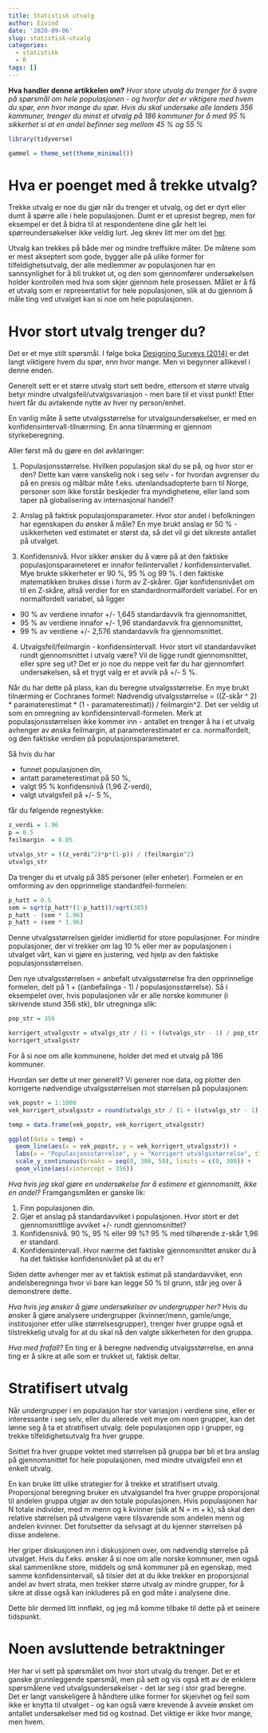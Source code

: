 ```yaml
---
title: Statistisk utvalg
author: Eivind
date: '2020-09-06'
slug: statistisk-utvalg
categories:
  - statistikk
  - R
tags: []
---
```


__Hva handler denne artikkelen om?__ _Hvor store utvalg du trenger for å svare på spørsmål om hele populasjonen - og hvorfor det er viktigere med hvem du spør, enn hvor mange du spør. Hvis du skal undersøke alle landets 356 kommuner, trenger du minst et utvalg på 186 kommuner for å med 95 % sikkerhet si at en andel befinner seg mellom 45 % og 55 %_

```r
library(tidyverse)

gammel = theme_set(theme_minimal())
```

# Hva er poenget med å trekke utvalg?

Trekke utvalg er noe du gjør når du trenger et utvalg, og det er dyrt eller dumt å spørre alle i hele populasjonen. Dumt er et upresist begrep, men for eksempel er det å bidra til at respondentene dine går helt lei spørreundersøkelser ikke veldig lurt. Jeg skrev litt mer om det [her](https://suppe-og-analyse.netlify.app/post/grunnleggende-statistiske-slutninger/).

Utvalg kan trekkes på både mer og mindre treffsikre måter. De måtene som er mest akseptert som gode, bygger alle på ulike former for tilfeldighetsutvalg, der alle medlemmer av populasjonen har en sannsynlighet for å bli trukket ut, og den som gjennomfører undersøkelsen holder kontrollen med hva som skjer gjennom hele prosessen. Målet er å få et utvalg som er representativt for hele populasjonen, slik at du gjennom å måle ting ved utvalget kan si noe om hele populasjonen. 

# Hvor stort utvalg trenger du?

Det er et mye stilt spørsmål. I følge boka [Designing Surveys (2014)](https://us.sagepub.com/en-us/nam/designing-surveys/book235701) er det langt viktigere hvem du spør, enn hvor mange. Men vi begynner allikevel i denne enden. 

Generelt sett er et større utvalg stort sett bedre, ettersom et større utvalg betyr mindre utvalgsfeil/utvalgsvariasjon - men bare til et visst punkt! Etter hvert får du avtakende nytte av hver ny person/enhet.

En vanlig måte å sette utvalgsstørrelse for utvalgsundersøkelser, er med en konfidensintervall-tilnærming. En anna tilnærming er gjennom styrkeberegning.

Aller først må du gjøre en del avklaringer: 

1. Populasjonsstørrelse. Hvilken populasjon skal du se på, og hvor stor er den? Dette kan være vanskelig nok i seg selv - for hvordan avgrenser du på en presis og målbar måte f.eks. utenlandsadopterte barn til Norge, personer som ikke forstår beskjeder fra myndighetene, eller land som taper på globalisering av internasjonal handel?

2. Anslag på faktisk populasjonsparameter. Hvor stor andel i befolkningen har egenskapen du ønsker å måle? En mye brukt anslag er 50 % - usikkerheten ved estimatet er størst da, så det vil gi det sikreste antallet på utvalget. 

3. Konfidensnivå. Hvor sikker ønsker du å være på at den faktiske populasjonsparameteret er innafor feilintervallet / konfidensintervallet. Mye brukte sikkerheter er 90 %, 95 % og 99 %. I den faktiske matematikken brukes disse i form av Z-skårer. Gjør konfidensnivået om til en Z-skåre, altså verdier for en standardnormalfordelt variabel. For en normalfordelt variabel, så ligger 

- 90 % av verdiene innafor +/- 1,645 standardavvik fra gjennomsnittet,
- 95 % av verdiene innafor +/- 1,96 standardavvik fra gjennomsnittet,   
- 99 % av verdiene +/- 2,576 standardavvik fra gjennomsnittet.

4. Utvalgsfeil/feilmargin - konfidensintervall. Hvor stort vil standardavviket rundt gjennomsnittet i utvalg være? Vil de ligge rundt gjennomsnittet, eller spre seg ut? Det er jo noe du neppe veit før du har gjennomført undersøkelsen, så et trygt valg er et avvik på +/- 5 %.

Når du har dette på plass, kan du beregne utvalgsstørrelse. En mye brukt tilnærming er Cochranes formel: Nødvendig utvalgsstørrelse = ((Z-skår ^ 2) * paramaterestimat * (1 - paramaterestimat)) / feilmargin^2. Det ser veldig ut som en omregning av konfidensintervall-formelen. Merk at populasjonsstørrelsen ikke kommer inn - antallet en trenger å ha i et utvalg avhenger av ønska feilmargin, at parameterestimatet er ca. normalfordelt,  og den faktiske verdien på populasjonsparameteret.

Så hvis du har 

- funnet populasjonen din,
- antatt parameterestimat på 50 %,
- valgt 95 % konfidensnivå (1,96 Z-verdi),  
- valgt  utvalgsfeil på +/- 5 %,

får du følgende regnestykke:

```r

z_verdi = 1.96
p = 0.5
feilmargin  = 0.05

utvalgs_str = ((z_verdi^2)*p*(1-p)) / (feilmargin^2)
utvalgs_str

```

Da trenger du et utvalg på 385 personer (eller enheter). Formelen er en omforming av den opprinnelige standardfeil-formelen:

```r
p_hatt = 0.5
sem = sqrt(p_hatt*(1-p_hatt))/sqrt(385)
p_hatt - (sem * 1.96)
p_hatt + (sem * 1.96)
```
Denne utvalgsstørrelsen  gjelder imidlertid for store populasjoner. For mindre populasjoner, der vi trekker om lag 10 % eller mer av populasjonen i utvalget vårt, kan vi gjøre en justering, ved hjelp av den faktiske populasjonsstørrelsen.

Den nye utvalgsstørrelsen = anbefalt utvalgsstørrelse fra den opprinnelige formelen, delt på 1 + ((anbefalinga - 1) / populasjonsstørrelse). Så i eksempelet over, hvis populasjonen vår er alle norske kommuner (i skrivende stund 356 stk), blir utregninga slik:

```r
pop_str = 356

korrigert_utvalgsstr = utvalgs_str / (1 + ((utvalgs_str - 1) / pop_str))
korrigert_utvalgsstr
```

For å si noe om alle kommunene, holder det med et utvalg på 186 kommuner. 

Hvordan ser dette ut mer generelt? Vi generer noe data, og plotter den korrigerte nødvendige utvalgsstørrelsen mot størrelsen på populasjonen:

```r

vek_popstr = 1:1000
vek_korrigert_utvalgsstr = round(utvalgs_str / (1 + ((utvalgs_str - 1) / vek_popstr)))

temp = data.frame(vek_popstr, vek_korrigert_utvalgsstr)

ggplot(data = temp) +
  geom_line(aes(x = vek_popstr, y = vek_korrigert_utvalgsstr)) +
  labs(x = "Populasjonsstørrelse", y = "Korrigert utvalgsstørrelse", title = "Sammenheng mellom populasjonsstørrelse og nødvendig utvalgsstørrelse", subtitle = "Korrigert for små populasjoner, linje på N = 356") +
  scale_y_continuous(breaks = seq(0, 300, 50), limits = c(0, 300)) +
  geom_vline(aes(xintercept = 356))
```

*Hva hvis jeg skal gjøre en undersøkelse for å estimere et gjennomsnitt, ikke en andel?* Framgangsmåten er ganske lik:

1. Finn populasjonen din. 
2. Gjør et anslag på standardavviket i populasjonen. Hvor stort er det gjennomsnittlige avviket +/- rundt gjennomsnittet? 
3. Konfidensnivå. 90 %, 95 % eller 99 %? 95 % med tilhørende z-skår 1,96 er standard. 
4. Konfidensintervall. Hvor nærme det faktiske gjennomsnittet ønsker du å ha det faktiske konfidensnivået på at du er? 

Siden dette avhenger mer av et faktisk estimat på standardavviket, enn andelsberegninga hvor vi bare kan legge 50 % til grunn, står jeg over å demonstrere dette. 

*Hva hvis jeg ønsker å gjøre undersøkelser av undergrupper her?* Hvis du ønsker å gjøre analysere undergrupper (kvinner/menn, gamle/unge, institusjoner etter ulike størrelsesgrupper), trenger hver gruppe også et tilstrekkelig utvalg for at du skal nå den valgte sikkerheten for den gruppa. 

*Hva med frafall?* En ting er å beregne nødvendig utvalgsstørrelse, en anna ting er å sikre at alle som er trukket ut, faktisk deltar.

# Stratifisert utvalg

Når undergrupper i en populasjon har stor variasjon i verdiene sine, eller er interessante i seg selv, eller du allerede veit mye om noen grupper, kan det lønne seg å ta et stratifisert utvalg: dele populasjonen opp i grupper, og trekke tilfeldighetsutvalg fra hver gruppe. 

Snittet fra hver gruppe vektet med størrelsen på gruppa bør bli et bra anslag på gjennomsnittet for hele populasjonen, med mindre utvalgsfeil enn et enkelt utvalg.

En kan bruke litt ulike strategier for å trekke et stratifisert utvalg. Proporsjonal beregning bruker en utvalgsandel fra hver gruppe proporsjonal til andelen gruppa utgjør av den totale populasjonen. Hvis populasjonen har N totale individer, med m menn og k kvinner (slik at N = m + k), så skal den relative størrelsen på utvalgene være tilsvarende som andelen menn og andelen kvinner. Det forutsetter da selvsagt at du kjenner størrelsen på disse andelene. 

Her griper diskusjonen inn i diskusjonen over, om nødvendig størrelse på utvalget. Hvis du f.eks. ønsker å si noe om alle norske kommuner, men også skal sammenlikne store, middels og små kommuner på en egenskap, med samme konfidensintervall, så tilsier det at du ikke trekker en proporsjonal andel av hvert strata, men trekker større utvalg av mindre grupper, for å sikre at disse også kan inkluderes på en god måte i analysene dine.

Dette blir dermed litt innfløkt, og jeg må komme tilbake til dette på et seinere tidspunkt.

# Noen avsluttende betraktninger

Her har vi sett på spørsmålet om hvor stort utvalg du trenger. Det er et ganske grunnleggende spørsmål, men på sett og vis også ett av de enklere spørsmålene ved utvalgsundersøkelser - det lar seg i stor grad beregne. Det er langt vanskeligere å håndtere ulike former for skjeivhet og feil som ikke er knytta til utvalget - og kan også være krevende å avveie ønsket om antallet undersøkelser med tid og kostnad. Det viktige er ikke hvor mange, men hvem.